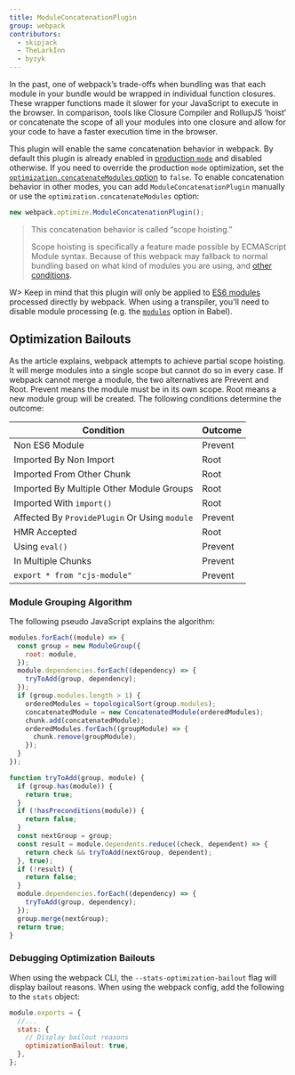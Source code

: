 ```yaml
---
title: ModuleConcatenationPlugin
group: webpack
contributors:
  - skipjack
  - TheLarkInn
  - byzyk
---
```


In the past, one of webpack’s trade-offs when bundling was that each module in your bundle would be wrapped in individual function closures. These wrapper functions made it slower for your JavaScript to execute in the browser. In comparison, tools like Closure Compiler and RollupJS ‘hoist’ or concatenate the scope of all your modules into one closure and allow for your code to have a faster execution time in the browser.

This plugin will enable the same concatenation behavior in webpack. By default this plugin is already enabled in [production `mode`](/configuration/mode/#mode-production) and disabled otherwise. If you need to override the production `mode` optimization, set the [`optimization.concatenateModules` option](/configuration/optimization/#optimizationconcatenatemodules) to `false`. To enable concatenation behavior in other modes, you can add `ModuleConcatenationPlugin` manually or use the `optimization.concatenateModules` option:

```js
new webpack.optimize.ModuleConcatenationPlugin();
```

> This concatenation behavior is called “scope hoisting.”
>
> Scope hoisting is specifically a feature made possible by ECMAScript Module syntax. Because of this webpack may fallback to normal bundling based on what kind of modules you are using, and [other conditions](https://medium.com/webpack/webpack-freelancing-log-book-week-5-7-4764be3266f5).

W> Keep in mind that this plugin will only be applied to [ES6 modules](/api/module-methods/#es6-recommended) processed directly by webpack. When using a transpiler, you'll need to disable module processing (e.g. the [`modules`](https://babeljs.io/docs/en/babel-preset-env#modules) option in Babel).

## Optimization Bailouts

As the article explains, webpack attempts to achieve partial scope hoisting. It will merge modules into a single scope but cannot do so in every case. If webpack cannot merge a module, the two alternatives are Prevent and Root. Prevent means the module must be in its own scope. Root means a new module group will be created. The following conditions determine the outcome:

| Condition                                     | Outcome |
| --------------------------------------------- | ------- |
| Non ES6 Module                                | Prevent |
| Imported By Non Import                        | Root    |
| Imported From Other Chunk                     | Root    |
| Imported By Multiple Other Module Groups      | Root    |
| Imported With `import()`                      | Root    |
| Affected By `ProvidePlugin` Or Using `module` | Prevent |
| HMR Accepted                                  | Root    |
| Using `eval()`                                | Prevent |
| In Multiple Chunks                            | Prevent |
| `export * from "cjs-module"`                  | Prevent |

### Module Grouping Algorithm

The following pseudo JavaScript explains the algorithm:

```js
modules.forEach((module) => {
  const group = new ModuleGroup({
    root: module,
  });
  module.dependencies.forEach((dependency) => {
    tryToAdd(group, dependency);
  });
  if (group.modules.length > 1) {
    orderedModules = topologicalSort(group.modules);
    concatenatedModule = new ConcatenatedModule(orderedModules);
    chunk.add(concatenatedModule);
    orderedModules.forEach((groupModule) => {
      chunk.remove(groupModule);
    });
  }
});

function tryToAdd(group, module) {
  if (group.has(module)) {
    return true;
  }
  if (!hasPreconditions(module)) {
    return false;
  }
  const nextGroup = group;
  const result = module.dependents.reduce((check, dependent) => {
    return check && tryToAdd(nextGroup, dependent);
  }, true);
  if (!result) {
    return false;
  }
  module.dependencies.forEach((dependency) => {
    tryToAdd(group, dependency);
  });
  group.merge(nextGroup);
  return true;
}
```

### Debugging Optimization Bailouts

When using the webpack CLI, the `--stats-optimization-bailout` flag will display bailout reasons. When using the webpack config, add the following to the `stats` object:

```js
module.exports = {
  //...
  stats: {
    // Display bailout reasons
    optimizationBailout: true,
  },
};
```
